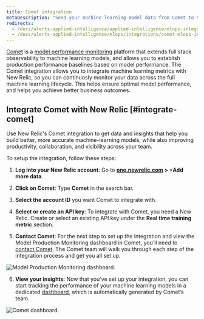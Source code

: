 ```yaml
---
title: Comet integration
metaDescription: "Send your machine learning model data from Comet to New Relic to understand your model's performance."
redirects:
  - /docs/alerts-applied-intelligence/applied-intelligence/mlops-integrations/comet-mlops-integration
  - /docs/alerts-applied-intelligence/mlops/integrations/comet-mlops-integration
---
```




[Comet](https://www.comet.ml/site/) is a [model performance monitoring](/docs/alerts-applied-intelligence/mlops/get-started/intro-mlops/) platform that extends full stack observability to machine learning models, and allows you to establish production performance baselines based on model performance. The Comet integration allows you to integrate machine learning metrics with New Relic, so you can continuosly monitor your data across the full machine learning lifecycle. This helps ensure optimal model performance, and helps you achieve better business outcomes.

## Integrate Comet with New Relic [#integrate-comet]

Use New Relic's Comet integration to get data and insights that help you build better, more accurate machine-learning models, while also improving productivity, collaboration, and visibility across your team.

To setup the integration, follow these steps:

1. **Log into your New Relic account**: Go to **[one.newrelic.com](https://one.newrelic.com/all-capabilities) > +Add more data**.

2. **Click on Comet**: Type **Comet** in the search bar.

3. **Select the account ID** you want Comet to integrate with.

4. **Select or create an API key**: To integrate with Comet, you need a New Relic<InlinePopover type="licenseKey" />. Create or select an existing API key under the **Real time training metric** section.

5. **Contact Comet**: For the next step to set up the integration and view the Model Production Monitoring dashboard in Comet, you'll need to [contact Comet](mailto:sales@comet.ml). The Comet team will walk you through each step of the integration process and get you all set up.

<img
  title="Model Production Monitoring dashboard"
  alt="Model Production Monitoring dashboard."
  src={modelperformancemonitoringCometUI}
/>

6. **View your insights**: Now that you’ve set up your integration, you can start tracking the performance of your machine learning models in a dedicated [dashboard](/docs/query-your-data/explore-query-data/dashboards/introduction-dashboards/), which is automatically generated by Comet’s team.

<img
  title="Comet dashboard"
  alt="Comet dashboard."
  src={modelperformancemonitoringCometDashboardNewRelic}
/>

<InstallFeedback />
